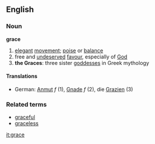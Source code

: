 ==English==
===Noun===
'''grace'''
#[[elegant]] [[movement]]; [[poise]] or [[balance]]
#free and [[undeserve]]d [[favour]], especially of [[God]]
#'''the Graces''': three sister [[goddess]]es in Greek mythology
====Translations====
*German: [[Anmut]] ''f'' (1), [[Gnade]] ''f'' (2), die [[Grazie]]n (3)
===Related terms===
*[[graceful]]
*[[graceless]]

[[it:grace]]